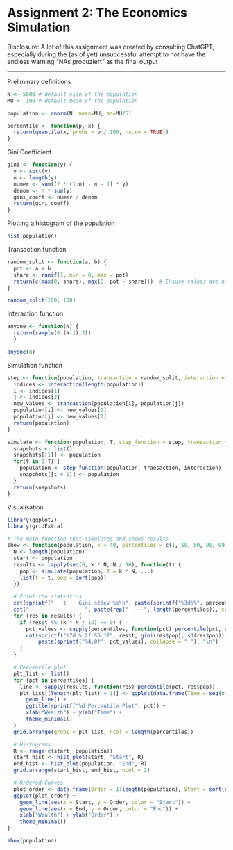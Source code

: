 # Assignment 2: The Economics Simulation

Disclosure: A lot of this assignment was created by consulting ChatGPT, especially during the (as of yet) unsuccessful attempt to not have the endless warning "NAs produziert" as the final output

___

Preliminary definitions

```r
N <- 5000 # default size of the population
MU <- 100 # default mean of the population

population <- rnorm(N, mean=MU, sd=MU/5)

percentile <- function(p, x) {
  return(quantile(x, probs = p / 100, na.rm = TRUE))
}
```

Gini Coefficient

```r
gini <- function(y) {
  y <- sort(y)
  n <- length(y)
  numer <- sum((2 * (1:n) - n - 1) * y)
  denom <- n * sum(y)
  gini_coeff <- numer / denom
  return(gini_coeff)
}
```

Plotting a histogram of the population

```r
hist(population)
```

Transaction function

```r
random_split <- function(a, b) {
  pot <- a + b
  share <- runif(1, min = 0, max = pot)
  return(c(max(0, share), max(0, pot - share)))  # Ensure values are non-negative
}

random_split(100, 100)

```

Interaction function 
```r
anyone <- function(N) { 
  return(sample(0:(N-1),2)) 
  }

anyone(8)
```

Simulation function
```r
step <- function(population, transaction = random_split, interaction = anyone) {
  indices <- interaction(length(population))
  i <- indices[1]
  j <- indices[2]
  new_values <- transaction(population[i], population[j])
  population[i] <- new_values[1]
  population[j] <- new_values[2]
  return(population)
}

simulate <- function(population, T, step_function = step, transaction = random_split, interaction = anyone) {
  snapshots <- list()
  snapshots[[1]] <- population
  for(t in 1:T) {
    population <- step_function(population, transaction, interaction)
    snapshots[[t + 1]] <- population
  }
  return(snapshots)
}

```
Visualisation
```r
library(ggplot2)
library(gridExtra)

# The main function that simulates and shows results
show <- function(population, k = 40, percentiles = c(1, 10, 50, 90, 99), ...) {
  N <- length(population)
  start <- population
  results <- lapply(seq(0, k * N, N / 10), function(t) {
    pop <- simulate(population, T = k * N, ...)
    list(t = t, pop = sort(pop))
  })

  # Print the statistics
  cat(sprintf("   t    Gini stdev %s\n", paste(sprintf("%3d%%", percentiles), collapse = " ")))
  cat("------- ---- -----", paste(rep(" ----", length(percentiles)), collapse = ""), "\n")
  for (res in results) {
    if (res$t %% (k * N / 10) == 0) {
      pct_values <- sapply(percentiles, function(pct) percentile(pct, res$pop)) # Explicitly pass percentiles
      cat(sprintf("%7d %.2f %5.1f", res$t, gini(res$pop), sd(res$pop)), 
          paste(sprintf("%4.0f", pct_values), collapse = " "), "\n")
    }
  }

  # Percentile plot
  plt_list <- list()
  for (pct in percentiles) {
    line <- sapply(results, function(res) percentile(pct, res$pop))
    plt_list[[length(plt_list) + 1]] <- ggplot(data.frame(Time = seq(0, k * N, N / 10), Value = line), aes(x = Value, y = Time)) + 
      geom_line() +
      ggtitle(sprintf("%d Percentile Plot", pct)) +
      xlab("Wealth") + ylab("Time") +
      theme_minimal()
  }
  grid.arrange(grobs = plt_list, ncol = length(percentiles))

  # Histograms
  R <- range(c(start, population))
  start_hist <- hist_plot(start, "Start", R)
  end_hist <- hist_plot(population, "End", R)
  grid.arrange(start_hist, end_hist, ncol = 2)

  # Ordered Curves
  plot_order <- data.frame(Order = 1:length(population), Start = sort(start), End = sort(population))
  ggplot(plot_order) + 
    geom_line(aes(x = Start, y = Order, color = "Start")) + 
    geom_line(aes(x = End, y = Order, color = "End")) +
    xlab("Wealth") + ylab("Order") +
    theme_minimal()
}

show(population)
```

